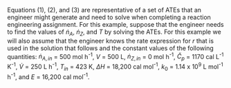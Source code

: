 Equations (1), (2), and (3) are representative of a set of ATEs that an engineer might generate and need to solve when completing a reaction engineering assignment. For this example, suppose that the engineer needs to find the values of $\dot{n}_A$, $\dot{n}_Z$, and $T$ by solving the ATEs. For this example we will also assume that the engineer knows the rate expression for $r$ that is used in the solution that follows and the constant values of the following quantities: $\dot n_{A,in}$ = 500 mol h^-1^, $V$ = 500 L, $\dot n_{Z,in}$ = 0 mol h^-1^, $\breve{C}_p$ = 1170 cal L^-1^ K^-1^, $\dot{V}$ = 250 L h^-1^, $T_{in}$ = 423 K, $\Delta H$ = 18,200 cal mol^-1^, $k_0$ = 1.14 x 10^9^ L mol^-1^ h^-1^, and $E$ = 16,200 cal mol^-1^.
